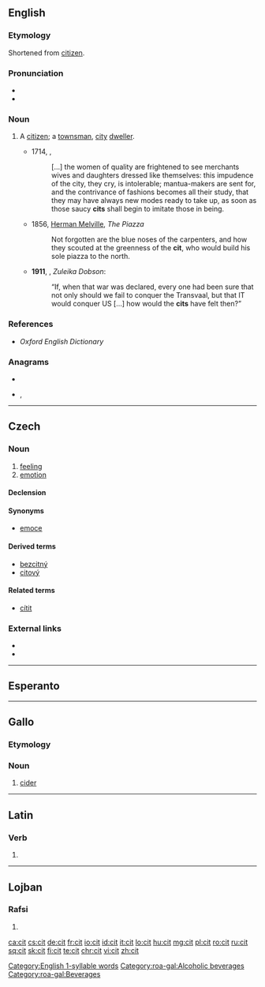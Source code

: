 {{also|cit.}}
==English==

===Etymology===
Shortened from [[citizen]].

===Pronunciation===
* {{IPA|/sɪt/|lang=en}}
* {{rhymes|ɪt|lang=en}}
[[Category:English 1-syllable words]]

===Noun===
{{en-noun}}

# {{lb|en|derogatory|now|rare}} A [[citizen]]; a [[townsman]], [[city]] [[dweller]].
#* 1714, {{w|Bernard Mandeville}}, ''{{w|The Fable of the Bees}}''
#*: [...] the women of quality are frightened to see merchants wives and daughters dressed like themselves: this impudence of the city, they cry, is intolerable; mantua-makers are sent for, and the contrivance of fashions becomes all their study, that they may have always new modes ready to take up, as soon as those saucy '''cits''' shall begin to imitate those in being.
#* 1856, [[w:Herman Melville|Herman Melville]], ''The Piazza''
#*: Not forgotten are the blue noses of the carpenters, and how they scouted at the greenness of the '''cit''', who would build his sole piazza to the north.
#*'''1911''', {{w|Max Beerbohm}}, ''Zuleika Dobson'':
#*:“If, when that war was declared, every one had been sure that not only should we fail to conquer the Transvaal, but that IT would conquer US […] how would the '''cits''' have felt then?”

===References===
* ''Oxford English Dictionary''

===Anagrams===
* {{l|en|ICT}}
* {{l|en|tic}}, {{l|en|TIC}}

----

==Czech==

===Noun===
{{cs-noun|g=m}}

# [[feeling]]
# [[emotion]]

====Declension====
{{cs-decl-noun
|cit|citu|citu|cit|cite|citu|citem
|city|citů|citům|city|city|citech|city
}}

====Synonyms====
* [[emoce]]

====Derived terms====
* [[bezcitný]] {{g|m}}
* [[citový]]

====Related terms====
* [[cítit]]

===External links===
* {{R:PSJC}}
* {{R:SSJC}}

----

==Esperanto==
{{no entry|because=unattested|lang=eo}}

----

==Gallo==

===Etymology===
{{rfe|lang=roa-gal}}

===Noun===
{{roa-gal-noun|m}}

# [[cider]]

[[Category:roa-gal:Alcoholic beverages]]
[[Category:roa-gal:Beverages]]

----

==Latin==

===Verb===
{{la-verb-form|cit}}

# {{conjugation of|ciō||3|s|pres|act|ind|lang=la}}

----

==Lojban==

===Rafsi===
{{jbo-rafsi}}

# {{jbo-rafsi of|citno}}

[[ca:cit]]
[[cs:cit]]
[[de:cit]]
[[fr:cit]]
[[io:cit]]
[[id:cit]]
[[it:cit]]
[[lo:cit]]
[[hu:cit]]
[[mg:cit]]
[[pl:cit]]
[[ro:cit]]
[[ru:cit]]
[[sq:cit]]
[[sk:cit]]
[[fi:cit]]
[[te:cit]]
[[chr:cit]]
[[vi:cit]]
[[zh:cit]]
